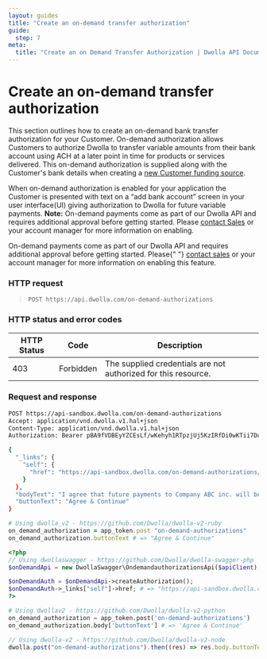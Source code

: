 ```yaml
---
layout: guides
title: "Create an on-demand transfer authorization"
guide:
  step: 7
meta:
  title: "Create an on Demand Transfer Authorization | Dwolla API Documentation"
---
```


# Create an on-demand transfer authorization

This section outlines how to create an on-demand bank transfer authorization for your Customer. On-demand authorization allows Customers to authorize Dwolla to transfer variable amounts from their bank account using ACH at a later point in time for products or services delivered. This on-demand authorization is supplied along with the Customer's bank details when creating a [new Customer funding source](https://developers.dwolla.com/api-reference/funding-sources/create-funding-source-for-customer).

When on-demand authorization is enabled for your application the Customer is presented with text on a “add bank account” screen in your user interface(UI) giving authorization to Dwolla for future variable payments. **Note:** On-demand payments come as part of our Dwolla API and requires additional approval before getting started. Please [contact Sales](https://www.dwolla.com/contact?b=apidocs) or your account manager for more information on enabling.

<AlertBar variation="info">
  On-demand payments come as part of our Dwolla API and requires additional
  approval before getting started. Please{" "}
  <a href="https://www.dwolla.com/contact?b=apidocs"> contact sales</a> or your
  account manager for more information on enabling this feature.
</AlertBar>

### HTTP request

> `POST https://api.dwolla.com/on-demand-authorizations`

### HTTP status and error codes

| HTTP Status | Code      | Description                                                    |
| ----------- | --------- | -------------------------------------------------------------- |
| 403         | Forbidden | The supplied credentials are not authorized for this resource. |

### Request and response

```bash
POST https://api-sandbox.dwolla.com/on-demand-authorizations
Accept: application/vnd.dwolla.v1.hal+json
Content-Type: application/vnd.dwolla.v1.hal+json
Authorization: Bearer pBA9fVDBEyYZCEsLf/wKehyh1RTpzjUj5KzIRfDi0wKTii7DqY

{
  "_links": {
    "self": {
      "href": "https://api-sandbox.dwolla.com/on-demand-authorizations/30e7c028-0bdf-e511-80de-0aa34a9b2388"
    }
  },
  "bodyText": "I agree that future payments to Company ABC inc. will be processed by the Dwolla payment system from the selected account above. In order to cancel this authorization, I will change my payment settings within my Company ABC inc. account.",
  "buttonText": "Agree & Continue"
}
```

```ruby
# Using dwolla_v2 - https://github.com/Dwolla/dwolla-v2-ruby
on_demand_authorization = app_token.post "on-demand-authorizations"
on_demand_authorization.buttonText # => "Agree & Continue"
```

```php
<?php
// Using dwollaswagger - https://github.com/Dwolla/dwolla-swagger-php
$onDemandApi = new DwollaSwagger\OndemandauthorizationsApi($apiClient);

$onDemandAuth = $onDemandApi->createAuthorization();
$onDemandAuth->_links["self"]->href; # => "https://api-sandbox.dwolla.com/on-demand-authorizations/30e7c028-0bdf-e511-80de-0aa34a9b2388"
?>
```

```python
# Using dwollav2 - https://github.com/Dwolla/dwolla-v2-python
on_demand_authorization = app_token.post('on-demand-authorizations')
on_demand_authorization.body['buttonText'] # => 'Agree & Continue'
```

```javascript
// Using dwolla-v2 - https://github.com/Dwolla/dwolla-v2-node
dwolla.post("on-demand-authorizations").then((res) => res.body.buttonText); // => "Agree & Continue"
```
